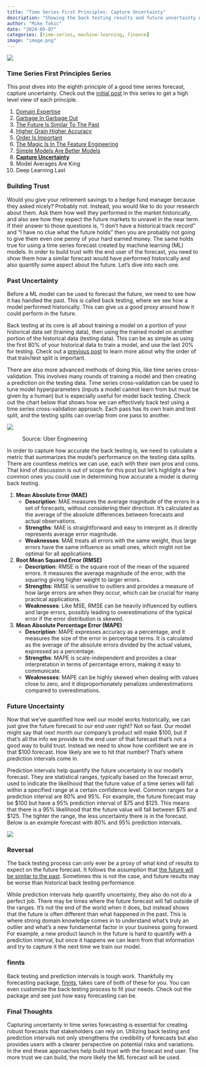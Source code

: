 ```yaml
---
title: "Time Series First Principles: Capture Uncertainty"
description: "Showing the back testing results and future uncertainty of a model's forecast builds more trust"
author: "Mike Tokic"
date: "2024-05-07"
categories: [time-series, machine-learning, finance]
image: "image.png"
---
```


![](./image.png)

### Time Series First Principles Series

This post dives into the eighth principle of a good time series forecast, capture uncertainty. Check out the [initial post](https://mftokic.github.io/posts/2024-03-26-time-series-first-principles-initial/) in this series to get a high level view of each principle. 

1. [Domain Expertise](https://mftokic.github.io/posts/2024-04-02-time-series-domain-expertise/)
2. [Garbage In Garbage Out](https://mftokic.github.io/posts/2024-04-08-time-series-garbage/)
3. [The Future Is Similar To The Past](https://mftokic.github.io/posts/2024-04-11-time-series-past-future/)
4. [Higher Grain Higher Accuracy](https://mftokic.github.io/posts/2024-04-18-time-series-grain/)
5. [Order Is Important](https://mftokic.github.io/posts/2024-04-23-time-series-order/)
6. [The Magic Is In The Feature Engineering](https://mftokic.github.io/posts/2024-05-01-time-series-features/)
7. [Simple Models Are Better Models](https://mftokic.github.io/posts/2024-05-03-time-series-simple-models/)
8. [**Capture Uncertainty**](https://mftokic.github.io/posts/2024-05-07-time-series-capture-uncertainty/)
9. Model Averages Are King
10. Deep Learning Last

### Building Trust

Would you give your retirement savings to a hedge fund manager because they asked nicely? Probably not. Instead, you would like to do your research about them. Ask them how well they performed in the market historically, and also see how they expect the future markets to unravel in the near term. If their answer to those questions is, "I don't have a historical track record" and "I have no clue what the future holds" then you are probably not going to give them even one penny of your hard earned money. The same holds true for using a time series forecast created by machine learning (ML) models. In order to build trust with the end user of the forecast, you need to show them how a similar forecast would have performed historically and also quantify some aspect about the future. Let's dive into each one. 

### Past Uncertainty

Before a ML model can be used to forecast the future, we need to see how it has handled the past. This is called back testing, where we see how a model performed historically. This can give us a good proxy around how it could perform in the future. 

Back testing at its core is all about training a model on a portion of your historical data set (training data), then using the trained model on another portion of the historical data (testing data). This can be as simple as using the first 80% of your historical data to train a model, and use the last 20% for testing. Check out a [previous post](https://mftokic.github.io/posts/2024-04-23-time-series-order/) to learn more about why the order of that train/test split is important. 

There are also more advanced methods of doing this, like time series cross-validation. This involves many rounds of training a model and then creating a prediction on the testing data. Time series cross-validation can be used to tune model hyperparameters (inputs a model cannot learn from but must be given by a human) but is especially useful for model back testing. Check out the chart below that shows how we can effectively back test using a time series cross-validation approach. Each pass has its own train and test split, and the testing splits can overlap from one pass to another. 

![](./chart1.png)

: Source: Uber Engineering

In order to capture how accurate the back testing is, we need to calculate a metric that summarizes the model's performance on the testing data splits. There are countless metrics we can use, each with their own pros and cons. That kind of discussion is out of scope for this post but let's highlight a few common ones you could use in determining how accurate a model is during back testing. 

1. **Mean Absolute Error (MAE)**
    - **Description**: MAE measures the average magnitude of the errors in a set of forecasts, without considering their direction. It's calculated as the average of the absolute differences between forecasts and actual observations.
    - **Strengths**: MAE is straightforward and easy to interpret as it directly represents average error magnitude.
    - **Weaknesses**: MAE treats all errors with the same weight, thus large errors have the same influence as small ones, which might not be optimal for all applications.
2. **Root Mean Squared Error (RMSE)**
    - **Description**: RMSE is the square root of the mean of the squared errors. It measures the average magnitude of the error, with the squaring giving higher weight to larger errors.
    - **Strengths**: RMSE is sensitive to outliers and provides a measure of how large errors are when they occur, which can be crucial for many practical applications.
    - **Weaknesses**: Like MSE, RMSE can be heavily influenced by outliers and large errors, possibly leading to overestimations of the typical error if the error distribution is skewed.
3. **Mean Absolute Percentage Error (MAPE)**
    - **Description**: MAPE expresses accuracy as a percentage, and it measures the size of the error in percentage terms. It is calculated as the average of the absolute errors divided by the actual values, expressed as a percentage.
    - **Strengths**: MAPE is scale-independent and provides a clear interpretation in terms of percentage errors, making it easy to communicate.
    - **Weaknesses**: MAPE can be highly skewed when dealing with values close to zero, and it disproportionately penalizes underestimations compared to overestimations.

### Future Uncertainty

Now that we've quantified how well our model works historically, we can just give the future forecast to our end user right? Not so fast. Our model might say that next month our company's product will make $100, but if that's all the info we provide to the end user of that forecast that's not a good way to build trust. Instead we need to show how confident we are in that $100 forecast. How likely are we to hit that number? That's where prediction intervals come in. 

Prediction intervals help quantify the future uncertainty in our model's forecast. They are statistical ranges, typically based on the forecast error, used to indicate the likelihood that the future value of a time series will fall within a specified range at a certain confidence level. Common ranges for a prediction interval are 80% and 95%. For example, the future forecast may be $100 but have a 95% prediction interval of $75 and $125. This means that there is a 95% likelihood that the future value will fall between $75 and $125. The tighter the range, the less uncertainty there is in the forecast. Below is an example forecast with 80% and 95% prediction intervals. 

![](./chart2.png)

### Reversal

The back testing process can only ever be a proxy of what kind of results to expect on the future forecast. It follows the assumption that [the future will be similar to the past](https://mftokic.github.io/posts/2024-04-11-time-series-past-future/). Sometimes this is not the case, and future results may be worse than historical back testing performance. 

While prediction intervals help quantify uncertainty, they also do not do a perfect job. There may be times where the future forecast will fall outside of the ranges. It's not the end of the world when it does, but instead shows that the future is often different than what happened in the past. This is where strong domain knowledge comes in to understand what's truly an outlier and what's a new fundamental factor in your business going forward. For example, a new product launch in the future is hard to quantify with a prediction interval, but once it happens we can learn from that information and try to capture it the next time we train our model. 

### finnts

Back testing and prediction intervals is tough work. Thankfully my forecasting package, [finnts](https://microsoft.github.io/finnts/index.html), takes care of both of these for you. You can even customize the back testing process to fit your needs. Check out the package and see just how easy forecasting can be. 

### Final Thoughts

Capturing uncertainty in time series forecasting is essential for creating robust forecasts that stakeholders can rely on.  Utilizing back testing and prediction intervals not only strengthens the credibility of forecasts but also provides users with a clearer perspective on potential risks and variations. In the end these approaches help build trust with the forecast end user. The more trust we can build, the more likely the ML forecast will be used. 